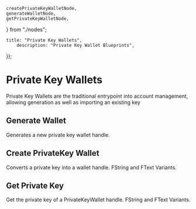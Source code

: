 	createPrivateKeyWalletNode,
	generateWalletNode,
	getPrivateKeyWalletNode,
} from "./nodes";

    title: "Private Key Wallets",
		description: "Private Key Wallet Blueprints",
});

# Private Key Wallets

Private Key Wallets are the traditional entrypoint into account management, allowing generation as well as importing an
existing key

## Generate Wallet
Generates a new private key wallet handle.
<Blueprint code={generateWalletNode} className='w-full h-32' />

## Create PrivateKey Wallet
Converts a private key into a wallet handle. FString and FText Variants.
<Blueprint code={createPrivateKeyWalletNode} className='w-full h-52' />

## Get Private Key
Get the private key of a PrivateKeyWallet handle. FString and FText Variants.
<Blueprint code={getPrivateKeyWalletNode} className='w-full h-40' />
